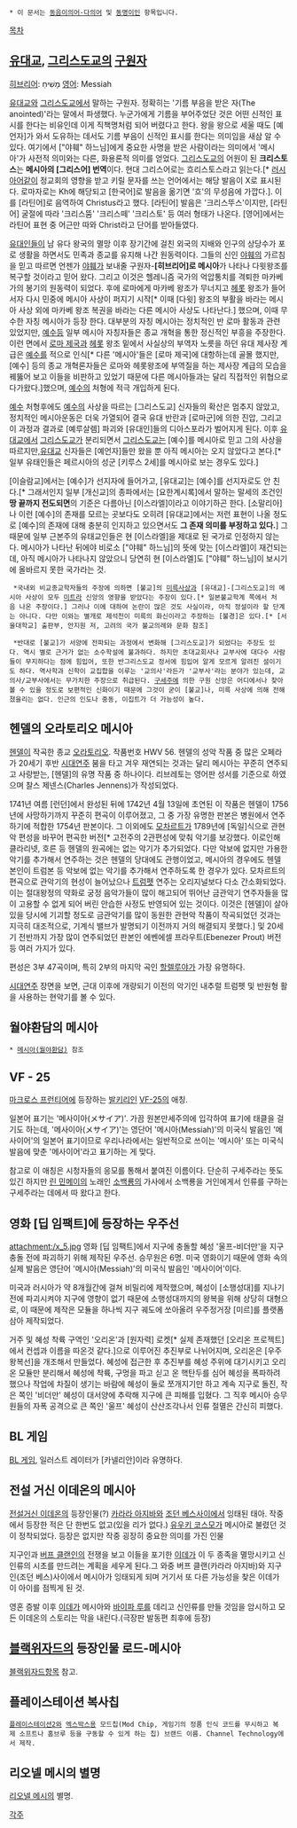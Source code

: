 * 이 문서는 [[동음이의어·다의어]] 및 [[동명이인]] 항목입니다.

[[목차]]
== [[유대교]], [[그리스도교]]의 [[구원자]] ==
[[히브리어]]: מָשִׁיחַ
[[영어]]: Messiah

[[유대교]]와 [[그리스도교]]에서 말하는 구원자. 정확히는 '기름 부음을 받은 자(The anointed)'라는 말에서 파생했다. 누군가에게 기름을 부어주었단 것은 어떤 신적인 표시를 한다는 비유인데 이게 직책명처럼 되어 버렸다고 한다. 왕을 왕으로 세울 때도 [예언자]가 와서 도유하는 데서도 기름 부음이 신적인 표시를 한다는 의미임을 새삼 알 수 있다. 여기에서 ["야훼" 하느님]에게 중요한 사명을 받은 사람이라는 의미에서 '메시아'가 사전적 의미와는 다른, 화용론적 의미를 얻었다. [[그리스도교]]의 어원이 된 '''크리스토스'''는 '''메시아의 [그리스어] 번역'''이다. 현대 그리스어로는 흐리스토스라고 읽는다.[* [[러시아어]]같이 정교회의 영향을 받고 키릴 문자를 쓰는 언어에서는 해당 발음이 Х로 표시된다. 로마자로는 Kh에 해당되고 [한국어]로 발음을 옮기면 '흐'의 무성음에 가깝다.]. 이를 [라틴어]로 음역하여 Christus라고 했다. [라틴어] 발음은 '크리스뚜스'이지만, [라틴어] 굴절에 따라 '크리스뚬'  '크리스떼' '크리스토' 등 여러 형태가 나온다. [영어]에서는 라틴어 표현 중 어근만 따와 Christ라고 단어를 받아들였다. 

[[유대인]]들이 남 유다 왕국의 멸망 이후 장기간에 걸친 외국의 지배와 인구의 상당수가 포로 생활을 하면서도 민족과 종교를 유지해 나간 원동력이다. 그들의 신인 [[야훼]]의 가르침을 믿고 따르면 언젠가 [[야훼]]가 보내줄 구원자-'''[히브리어]로 메시아'''가 나타나 다윗왕조를 복구할 것이라고 믿어 왔다. 그리고 이것은 헬레니즘 국가의 억압통치를 격퇴한 마카베 가의 봉기의 원동력이 되었다. 후에 로마에게 마카베 왕조가 무너지고 [[헤롯]] 왕조가 들어서자 다시 민중에 메시아 사상이 퍼지기 시작[* 이때 [다윗] 왕조의 부활을 바라는 메시아 사상 외에 마카베 왕조 복권을 바라는 다른 메시아 사상도 나타난다.] 했으며, 이때 무수한 자칭 메시아가 등장 한다. 대부분의 자칭 메시아는 정치적인 반 로마 활동과 관련 있었지만, [[예수]]등 일부 메시아 자칭자들은 종교 개혁을 통한 정신적인 부흥을 주장한다. 이런 면에서 [[로마 제국]]과 [[헤롯]] 왕조 밑에서 사실상의 부역자 노릇을 하던 유대 제사장 계급은 [[예수]]를 적으로 인식[* 다른 '메시아'들은 [로마 제국]에 대항하는데 골몰 했지만, [예수] 등의 종교 개혁론자들은 로마와 헤롯왕조에 부역질을 하는 제사장 계급의 모습을 꿰뚫어 보고 이들을 비판하고 있었기 때문에 다른 메시아들과는 달리 직접적인 위협으로 다가왔다.]했으며, [[예수]]의 처형에 적극 개입하게 된다.

[[예수]] 처형후에도 [[예수]]의 사상을 따르는 [그리스도교] 신자들의 확산은 멈추지 않았고, 정치적인 메시아운동은 더욱 가열되어 결국 유대 반란과 [로마군]에 의한 진압, 그리고 이 과정과 결과로 [예루살렘] 파괴와 [유대인]들의 디아스포라가 벌어지게 된다. 이후 [[유대교]]에서 [[그리스도교]]가 분리되면서 [[그리스도교]]는 [예수]를 메시아로 믿고 그의 사상을 따르지만,[[유대교]] 신자들은 [예언자]들만 왔을 뿐 아직 메시아는 오지 않았다고 본다.[* 일부 유태인들은 페르시아의 성군 [키루스 2세]를 메시아로 보는 경우도 있다.] 

[이슬람교]에서는 [예수]가 선지자에 들어가고, [유대교]는 [예수]를 선지자로도 안 친다.[* 그래서인지 일부 [개신교]의 종파에서는 [요한계시록]에서 말하는 말세의 조건인 '''땅 끝까지 전도되면'''의 기준은 다름아닌 [이스라엘]이라고 이야기하곤 한다. [소말리아]나 이런 [예수]의 존재를 모르는 곳보다도 오히려 [유대교]에서는 저런 표현이 나올 정도로 [예수]의 존재에 대해 충분히 인지하고 있으면서도 '''그 존재 의미를 부정하고 있다.'''] 그 때문에 일부 근본주의 유태교인들은 현 [이스라엘]을 제대로 된 국가로 인정하지 않는다. 메시아가 나타난 뒤에야 비로소 ["야훼" 하느님]의 뜻에 맞는 [이스라엘]이 재건되는데, 아직 메시아가 나타나지 않았으니 당연히 현 [이스라엘]도 ["야훼" 하느님]이 보시기에 올바르지 못한 국가라는 것. 

  *국내외 비교종교학자들의 주장에 의하면 [불교]의 [[미륵]]사상과 [유대교]-[그리스도교]의 메시아 사상이 모두 [[미트라]] 신앙의 영향을 받았다는 주장이 있다.[* 일본불교학계 쪽에서 처음 나온 주장이다.] 그러나 이에 대하여 논란이 많은 것도 사실이라, 아직 정설이라 할 단계는 아니다. 다만 이와는 별개로 제석천이 미륵의 화신이라고 주장하는 [불경]은 있다.[* [서울대학교] 출판부, 안지원 저, 고려의 국가 불교의례와 문화 참조]

  *반대로 [불교]가 서양에 전파되는 과정에서 변화해 [그리스도교]가 되었다는 주장도 있다. 역시 별로 근거가 없는 소수학설에 불과하다. 하지만 초대교회사나 교부사에 대다수 사람들이 무지하다는 점에 힘입어, 또한 반그리스도교 정서에 힘입어 알게 모르게 알려진 설이기도 하다. 역사학과 신학이 교집합을 이루는 '교의사'라든가 '교부사'라는 분야가 있는데, 교의사/교부사에서는 무가치한 주장으로 취급된다. [[구세주]]에 의한 구원 신앙은 어디에서나 찾아볼 수 있을 정도로 보편적인 신화이기 때문에 그것이 굳이 [불교]나, 미륵 사상에 의해 전해졌을리는 없다. 인근의 인도나 중동, 이집트가 더 가능성이 높다.

== 헨델의 오라토리오 메시아 ==
[[헨델]]이 작곡한 종교 [[오라토리오]]. 작품번호 HWV 56.
헨델의 성악 작품 중 많은 오페라가 20세기 후반 [[시대연주]] 붐을 타고 겨우 재연되는 것과는 달리 메시아는 꾸준히 연주되고 사랑받는, [헨델]의 유명 작품 중 하나이다. 리브레토는 영어판 성서를 기준으로 하였으며 찰스 제넨스(Charles Jennens)가 작성되었다. 

1741년 여름 [런던]에서 완성된 뒤에 1742년 4월 13일에 초연된 이 작품은 헨델이 1756년에 사망하기까지 꾸준히 편곡이 이루어졌고, 그 중 가장 유명한 판본은 병원에서 연주하기에 적합한 1754년 판본이다. 그 이외에도 [[모차르트]]가 1789년에 [독일]식으로 관현악 편성을 바꾸어 편곡한 버전[* 고전주의 2관편성에 맞춰 악기를 보강했다. 이로인해 클라리넷, 호른 등 헨델의 원곡에는 없는 악기가 추가되었다. 다만 악보에 없지만 가용한 악기를 추가해서 연주하는 것은 헨델의 당대에도 관행이었고, 메시아의 경우에도 헨델 본인이 트럼본 등 악보에 없는 악기를 추가해서 연주하도록 한 경우가 있다. 모차르트의 편곡으로 관악기의 현성이 늘어났으나 [[트럼펫]] 연주는 오리지널보다 다소 간소화되었다. 이는 절대왕정의 약화로 궁정 음악가들이 많이 해고되어 뛰어난 금관악기 연주자들을 많이 고용할 수 없게 되어 버린 안습한 사정도 반영되어 있는 것이다. 이것은 [헨델]이 살아있을 당시에 기괴할 정도로 금관악기를 많이 동원한 관현악 작품이 작곡되었던 것과는 지극히 대조적으로, 기계식 밸브가 발명되기 이전까지 거의 해결되지 못했다.] 및 20세기 전반까지 가장 많이 연주되었던 판본인 에벤에셀 프라우트(Ebenezer Prout) 버전 등 여러 가지가 있다.

편성은 3부 47곡이며, 특히 2부의 마지막 곡인 [[할렐루야]]가 가장 유명하다. 

[[시대연주]] 장면을 보면, 근대 이후에 개량되기 이전의 악기인 내추럴 트럼펫 및 반원형 활을 사용하는 현악기를 볼 수 있다.

{{{#!html
<object style="height: 390px; width: 480px"><param name="movie" value="http://www.youtube.com/v/CYTQ6gpcuYA?version=3"><param name="allowFullScreen" value="true"><param name="allowScriptAccess" value="always"><embed src="http://www.youtube.com/v/CYTQ6gpcuYA?version=3" type="application/x-shockwave-flash" allowfullscreen="true" allowScriptAccess="always" width="480" height="390"></object>
}}}

== 월야환담의 메시아 ==
 * [[메시아(월야환담)]] 참조

== VF - 25 ==
[[마크로스 프런티어]]에 등장하는 [[발키리]]인 [[VF-25]]의 애칭.

일본어 표기는 '메사이아(メサイア)'. 가끔 원본만세주의에 입각하여 표기에 태클을 걸기도 하는데, '메사이아(メサイア)'는 영단어 '메시아(Messiah)'의 미국식 발음인 '메사이어'의 일본어 표기이므로 우리나라에서는 일반적으로 쓰이는 '메시아' 또는 미국식 발음에 맞춘 '메사이어'라고 표기하는 게 맞다.

참고로 이 애칭은 시청자들의 응모를 통해서 붙여진 이름이다. 단순히 구세주라는 뜻도 있긴 하지만 [[린 민메이]]의 노래인 [[소백룡]]의 가사에서 소백룡을 거인에게서 인류를 구하는 구세주라는 데에서 따 왔다고 한다.

== 영화 [딥 임팩트]에 등장하는 우주선 ==
attachment:/x_5.jpg
영화 [딥 임팩트]에서 지구에 충돌할 혜성 '울프-비더만'을 지구 충돌 전에 파괴하기 위해 제작된 우주선. 승무원은 6명. 미국 영화이기 때문에 영화 속의 실제 발음은 영단어 '메시아(Messiah)'의 미국식 발음인 '메사이어'이다.

미국과 러시아가 약 8개월간에 걸쳐 비밀리에 제작했으며, 혜성이 [소행성대]를 지나기 전에 파괴시켜야 지구에 영향이 없기 때문에 소행성대까지의 왕복을 위해 상당히 대형으로, 이 때문에 제작은 모듈을 하나씩 지구 궤도에 쏘아올려 우주정거장 [미르]를 플랫폼 삼아 제작되었다.

거주 및 혜성 착륙 구역인 '오리온'과 [원자력] 로켓[* 실제 존재했던 [오리온 프로젝트]에서 컨셉과 이름을 따온것 같다.]으로 이루어진 추진부로 나뉘어지며, 오리온은 [우주왕복선]을 개조해서 만들었다. 혜성에 접근한 후 추진부를 혜성 주위에 대기시키고 오리온 모듈만 분리해서 혜성에 착륙, 구멍을 파고 싣고 온 핵탄두를 심어 혜성을 폭파하려 했으나 작업에 차질이 생기는 바람에 혜성이 둘로 쪼개지기만 하고 계속 지구로 돌진, 작은 쪽인 '비더만' 혜성이 대서양에 추락해 지구에 큰 피해를 입혔다. 그 직후 메시아 승무원들의 자폭 공격으로 큰 쪽인 '울프' 혜성이 산산조각나서 인류 절멸은 간신히 피했다.  
 
==  BL 게임 ==
[[BL 게임]], 일러스트 레이터가 [카넬리안]이라 유명하다.

== 전설 거신 이데온의 메시아 ==
[[전설거신 이데온]]의 등장인물(?)
[[카라라 아지바]]와 [[조던 베스]]사이에서 잉태된 태아. 작중에서 등장한 적은 단 한번도 없고(있을 리가 없다.) [[유우키 코스모]]가 메시아로 불렸던 것이 정착되었다. 등장은 없지만 작중 굉장히 중요한 의미를 가진 인물

지구인과 [[버프 클랜]]인의 전쟁을 보고 이들을 포기한 [[이데]]가 이 두 종족을 멸망시키고 신인류의 시초를 만드려는 계획을 세우게 된다.그 와중 버프 클랜(카라라 아지바)와 지구인(조던 베스)사이에서 메시아가 잉태되게 되며 거기서 또 다른 가능성을 찾은 이데가 이 아이를 점찍게 된 것.

영혼 증발 이후 [[이데]]가 메시아와 [[바이파 루]]를 데리고 신인류를 만들 것임을 암시하고 모든 이데온의 스토리는 막을 내린다.(극장판 발동편 최후에 등장)

== [[블랙위자드]]의 등장인물 로드-메시아 ==
[[블랙위자드]]항목 참고.

== 플레이스테이션 복사칩 ==
 [[플레이스테이션2]]와 [[엑스박스]]용 모드칩(Mod Chip, 게임기의 정품 인식 코드를 무시하고 복제 소프트나 홈브루 등을 구동할 수 있게 하는 칩) 브랜드 이름. Channel Technology에서 제작.

== 리오넬 메시의 별명 ==
[[리오넬 메시]]의 별명.

[[각주]]
